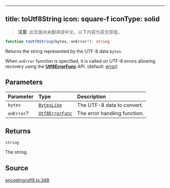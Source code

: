 <!-- AUTO-GENERATED-CONTENT:START (ENGLISH-COPY) -->
---
title: toUtf8String
icon: square-f
iconType: solid
---

> **注意**: 此页面尚未翻译成中文。以下内容为英文原版。

```ts
function toUtf8String(bytes, onError?): string
```

Returns the string represented by the UTF-8 data `bytes`.

When `onError` function is specified, it is called on UTF-8 errors allowing recovery using the
[**Utf8ErrorFunc**](/cn/sdk/content/type-aliases/Utf8ErrorFunc) API. (default: [error](Utf8ErrorFuncs))

## Parameters

| Parameter | Type | Description |
| :------ | :------ | :------ |
| `bytes` | [`BytesLike`](/cn/sdk/content/type-aliases/BytesLike) | The UTF-8 data to convert. |
| `onError`? | [`Utf8ErrorFunc`](/cn/sdk/content/type-aliases/Utf8ErrorFunc) | The error handling function. |

## Returns

`string`

The string.

## Source

[encoding/utf8.ts:348](https://github.com/dominant-strategies/quais.js/blob/c1c12d43f9d34c6baad2b0542bd6d0acd6fefcbf/src/encoding/utf8.ts#L348)
